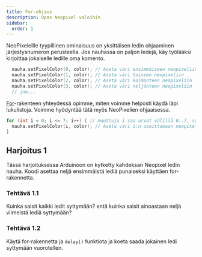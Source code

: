 ```yaml
---
title: For-ohjaus
description: Opas Neopixel valoihin
sidebar:
  order: 1
---
```


NeoPixeleille tyypillinen ominaisuus on yksittäisen ledin ohjaaminen järjestysnumeron perusteella. Jos nauhassa on paljon ledejä,
käy työlääksi kirjoittaa jokaiselle ledille oma komento.

```c
  nauha.setPixelColor(0, color); // Aseta väri ensimmäiseen neopixeliin
  nauha.setPixelColor(1, color); // Aseta väri toiseen neopixeliin
  nauha.setPixelColor(2, color); // Aseta väri kolmanteen neopixeliin
  nauha.setPixelColor(3, color); // Aseta väri neljänteen neopixeliin
  // jne...
```

[For](/arduino/basic/for)-rakenteen yhteydessä opimme, miten voimme helposti käydä läpi lukulistoja. Voimme hyödyntää tätä myös
NeoPixelien ohjaaisessa.

```c
for (int i = 0; i <= 7; i++) { // muuttuja i saa arvot välillä 0..7, sopiva 8 ledin ohjaamiseen
  nauha.setPixelColor(i, color); // Aseta väri i:n osoittamaan neopixeliin
}
```

## Harjoitus 1

Tässä harjoituksessa Arduinoon on kytketty kahdeksan Neopixel ledin nauha. Koodi asettaa neljä ensimmäistä lediä punaiseksi
käyttäen for-rakennetta.

<LinkCard title="Harjoitus 1" href="https://wokwi.com/projects/416596058540675073" target="_blank" rel="noopener noreferrer" />

### Tehtävä 1.1
Kuinka saisit kaikki ledit syttymään? entä kuinka saisit ainoastaan neljä viimeistä lediä syttymään?

### Tehtävä 1.2
Käytä for-rakennetta ja `delay()` funktiota ja koeta saada jokainen ledi syttymään vuorotellen.
